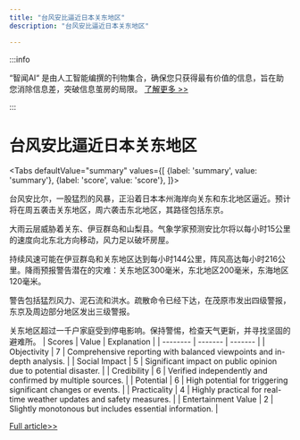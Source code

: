 ```yaml
---
title: "台风安比逼近日本关东地区"
description: "台风安比逼近日本关东地区"

---
```



:::info

“智闻AI“ 是由人工智能编撰的刊物集合，确保您只获得最有价值的信息，旨在助您消除信息差，突破信息茧房的局限。  [了解更多 >>](/)

:::

# 台风安比逼近日本关东地区


<Tabs
	defaultValue="summary"
	values={[
	{label: 'summary', value: 'summary'},
	{label: 'score', value: 'score'},
]}>
<TabItem value="summary">


台风安比尔，一股猛烈的风暴，正沿着日本本州海岸向关东和东北地区逼近。预计将在周五袭击关东地区，周六袭击东北地区，其路径包括东京。

大雨云层威胁着关东、伊豆群岛和山梨县。气象学家预测安比尔将以每小时15公里的速度向北东北方向移动，风力足以破坏房屋。

持续风速可能在伊豆群岛和关东地区达到每小时144公里，阵风高达每小时216公里。降雨预报警告潜在的灾难：关东地区300毫米，东北地区200毫米，东海地区120毫米。

警告包括猛烈风力、泥石流和洪水。疏散命令已经下达，在茂原市发出四级警报，东京及周边部分地区发出三级警报。

关东地区超过一千户家庭受到停电影响。保持警惕，检查天气更新，并寻找坚固的避难所。
</TabItem>
<TabItem value="score">
	| Scores     | Value   | Explanation |
	| -------- | ------- | ------- |
	| Objectivity  | 7    | Comprehensive reporting with balanced viewpoints and in-depth analysis.    |
	| Social Impact | 5     | Significant impact on public opinion due to potential disaster.    |
	| Credibility    | 6    | Verified independently and confirmed by multiple sources.    |
	| Potential    | 6    | High potential for triggering significant changes or events.    |
	| Practicality    | 4    | Highly practical for real-time weather updates and safety measures.    |
	| Entertainment Value    | 2    | Slightly monotonous but includes essential information.    |
</TabItem>
</Tabs>

[Full article>>](https://www3.nhk.or.jp/nhkworld/en/news/20240816_01/)
